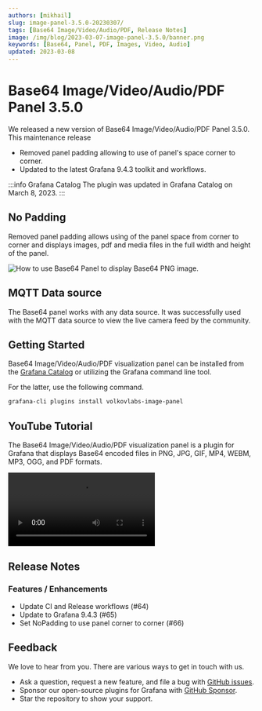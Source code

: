 ```yaml
---
authors: [mikhail]
slug: image-panel-3.5.0-20230307/
tags: [Base64 Image/Video/Audio/PDF, Release Notes]
image: /img/blog/2023-03-07-image-panel-3.5.0/banner.png
keywords: [Base64, Panel, PDF, Images, Video, Audio]
updated: 2023-03-08
---
```



# Base64 Image/Video/Audio/PDF Panel 3.5.0

We released a new version of Base64 Image/Video/Audio/PDF Panel 3.5.0. This maintenance release

- Removed panel padding allowing to use of panel's space corner to corner.
- Updated to the latest Grafana 9.4.3 toolkit and workflows.

:::info Grafana Catalog
The plugin was updated in Grafana Catalog on March 8, 2023.
:::

## No Padding

Removed panel padding allows using of the panel space from corner to corner and displays images, pdf and media files in the full width and height of the panel.

<Image
  title="How to use Base64 Panel to display Base64 PNG image."
  src="/img/blog/2023-03-07-image-panel-3.5.0/panel.png"
  lazy={false}
/>

## MQTT Data source

The Base64 panel works with any data source. It was successfully used with the MQTT data source to view the live camera feed by the community.

## Getting Started

Base64 Image/Video/Audio/PDF visualization panel can be installed from the [Grafana Catalog](https://grafana.com/grafana/plugins/volkovlabs-image-panel/) or utilizing the Grafana command line tool.

For the latter, use the following command.

```bash
grafana-cli plugins install volkovlabs-image-panel
```

## YouTube Tutorial

The Base64 Image/Video/Audio/PDF visualization panel is a plugin for Grafana that displays Base64 encoded files in PNG, JPG, GIF, MP4, WEBM, MP3, OGG, and PDF formats.

<Video
  src="https://www.youtube.com/embed/1_bgLSehjhg"
  title="Images, PDFs, Video, Live Camera Feed on Grafana Dashboard."
/>

## Release Notes

### Features / Enhancements

- Update CI and Release workflows (#64)
- Update to Grafana 9.4.3 (#65)
- Set NoPadding to use panel corner to corner (#66)

## Feedback

We love to hear from you. There are various ways to get in touch with us.

- Ask a question, request a new feature, and file a bug with [GitHub issues](https://github.com/volkovlabs/volkovlabs-image-panel/issues/new/choose).
- Sponsor our open-source plugins for Grafana with [GitHub Sponsor](https://github.com/sponsors/VolkovLabs).
- Star the repository to show your support.
